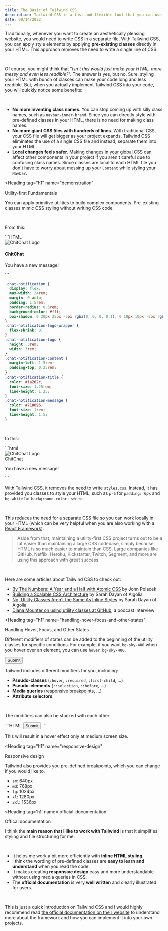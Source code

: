 ```yaml
---
title: The Basic of Tailwind CSS
description: Tailwind CSS is a fast and flexible tool that you can use to style your HTML without writing them to a static CSS file.
date: 09/14/2022
---
```


<Introduction />

Traditionally, whenever you want to create an aesthetically pleasing website,
you would need to write CSS in a separate file. With Tailwind CSS, you can apply
style elements by applying **pre-existing classes** directly in your HTML.
This approach removes the need to write a single line of CSS.

<br/>

Of course, you might think that "*Isn't this would just make your HTML, more
messy and even less readible?*". The answer is yes, but no.
Sure, styling your HTML with bunch of classes can make your code long and 
less readible. But, when you actually implement Tailwind CSS into your code, 
you will quickly notice some benefits:

<br/>

- **No more inventing class names**. You can stop coming up with silly class names, such as 
`navbar-inner-brand`. Since you can directly style with pre-defined classes in your HTML, there 
is no need for making class names.
- **No more giant CSS files with hundreds of lines**. With traditional CSS, your CSS file will get 
bigger as your project expands. Tailwind CSS eliminates the use of a single CSS file and instead, 
separate them into your HTML.
- **Local changes feels safer**. Making changes in your global CSS can affect other components in 
your project if you aren't careful due to confusing class names. Since classes are local to each HTML file 
you don't have to worry about messing up your `Content` while styling your `Navbar`.


<Heading
  tag="h1"
  name="demonstration"
  >
Utility-first Fundamentals
</Heading>

You can apply primitive utilities to build complex components. Pre-existing classes mimic CSS styling without 
writing CSS code. 

<br/>

From this:

<CodeFrame titles="index.html, styles.css, combined.html">
```HTML
<div class="chat-notification">
  <div class="chat-notification-logo-wrapper">
    <img class="chat-notification-logo" src="/img/logo.svg" alt="ChitChat Logo">
  </div>
  <div class="chat-notification-content">
    <h4 class="chat-notification-title">ChitChat</h4>
    <p class="chat-notification-message">You have a new message!</p>
  </div>
</div>
```

```CSS
.chat-notification {
  display: flex;
  max-width: 24rem;
  margin: 0 auto;
  padding: 1.5rem;
  border-radius: 0.5rem;
  background-color: #fff;
  box-shadow: 0 20px 25px -5px rgba(0, 0, 0, 0.1), 0 10px 10px -5px rgba(0, 0, 0, 0.04);
}
.chat-notification-logo-wrapper {
  flex-shrink: 0;
}
.chat-notification-logo {
  height: 3rem;
  width: 3rem;
}
.chat-notification-content {
  margin-left: 1.5rem;
  padding-top: 0.25rem;
}
.chat-notification-title {
  color: #1a202c;
  font-size: 1.25rem;
  line-height: 1.25;
}
.chat-notification-message {
  color: #718096;
  font-size: 1rem;
  line-height: 1.5;
}
```

</CodeFrame>

<br/>

to this:

<CodeFrame titles="index.html">
```html
<div class="p-6 max-w-sm mx-auto bg-white rounded-xl shadow-lg flex items-center space-x-4">
  <div class="shrink-0">
    <img class="h-12 w-12" src="/img/logo.svg" alt="ChitChat Logo">
  </div>
  <div>
    <div class="text-xl font-medium text-black">ChitChat</div>
    <p class="text-slate-500">You have a new message!</p>
  </div>
</div>
```
</CodeFrame>

<br/>

With Tailwind CSS, it removes the need to write `styles.css`. Instead, it has provided you 
classes to style your HTML, such as `p-6` for `padding: 6px` and `bg-white` for `background-color: white`.

<br/>

This reduces the need for a separate CSS file so you can work locally in your HTML 
(which can be very helpful when you are also working with a [React Framework](https://tailwindcss.com/docs/guides/create-react-app)).

<BlockQuote author="Tailwind CSS">
  Aside from that, maintaining a utility-first CSS project turns out to be a lot easier than maintaining a 
  large CSS codebase, simply because HTML is so much easier to maintain than CSS. Large companies like GitHub, 
  Netflix, Heroku, Kickstarter, Twitch, Segment, and more are using this approach with great success.
</BlockQuote>

<br/>

Here are some articles about Tailwind CSS to check out: 

- [By The Numbers: A Year and a Half with Atomic CSS](https://johnpolacek.medium.com/by-the-numbers-a-year-and-half-with-atomic-css-39d75b1263b4) by John Polacek
- [Building a Scalable CSS Architecture](https://blog.algolia.com/redesigning-our-docs-part-4-building-a-scalable-css-architecture/) by Sarah Dayan of Algolia
- [No, Utility Classes Aren't the Same As Inline Styles](https://frontstuff.io/no-utility-classes-arent-the-same-as-inline-styles) by Sarah Dayan of Algolia
- [Diana Mounter on using utility classes at GitHub](http://www.fullstackradio.com/75), a podcast interview

<Heading
  tag="h1"
  name="handling-hover-focus-and-other-states"
  >
  Handling Hover, Focus, and Other States
</Heading>

Different modifiers of states can be added to the beginning of the utility classes for specific conditions. 
For example, if you want `bg-sky-400` when you hover over an element, you can use `hover:bg-sky-400`.


<DisplayCode modifiers='center'>
  <button className="text-dark py-1 px-5 font-bold rounded-md bg-sky-300 hover:bg-sky-400">Submit</button>
</DisplayCode>

Tailwind includes different modifiers for you, including: 

- **Pseudo-classes** (`:hover`, `:required`, `:first-child`, ...)
- **Pseudo-elements** (`::selection`, `::before`, ...)
- **Media queries** (responsive breakpoints, ...)
- **Attribute selectors**

<br/>

The modifiers can also be stacked with each other: 

<CodeFrame>
```HTML
<button class="md:hover:bg-sky-400">
  Submit
</button>
```
</CodeFrame>

This will result in a hover effect only at medium screen size. 

<Heading
  tag="h1"
  name="responsive-design"
  >
Responsive design
</Heading>

Tailwind also provides you pre-defined breakpoints, which you can change if you would like to. 

- `sm`: 640px
- `md`: 768px
- `lg`: 1024px
- `xl`: 1280px
- `2xl`: 1536px

<Heading
  tag='h1'
  name='official-documentation'
>
Offical documentation
</Heading>

I think the **main reason that I like to work with Tailwind** is that it simplifies styling 
and file structuring for me. 

<br/>

- It helps me work a bit more efficiently with **inline HTML styling**. 
- I think the wording of pre-defined classes are **easy to learn and understand** when you read the code.
- It makes creating **responsive design** easy and more understandable without using media queries in CSS. 
- The **official documentation** is very **well written** and clearly illustrated for users.

<br/>

This is just a quick introduction on Tailwind CSS and I would highly recommend read [the official documentation on their website](https://tailwindcss.com/) 
to understand more about the framework and how you can implement it into your own projects.